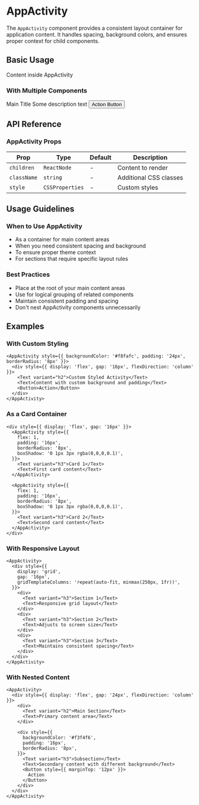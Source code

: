 
<Meta title="App/AppActivity" component={AppActivity} />

# AppActivity

The `AppActivity` component provides a consistent layout container for application content. It handles spacing, background colors, and ensures proper context for child components.

## Basic Usage

<Canvas>
  <Story name="Basic">
    <AppActivity>
      <Text>Content inside AppActivity</Text>
    </AppActivity>
  </Story>
</Canvas>

### With Multiple Components

<Canvas>
  <Story name="MultipleComponents">
    <AppActivity>
      <div style={{ display: 'flex', gap: '16px', flexDirection: 'column' }}>
        <Text variant="h1">Main Title</Text>
        <Text>Some description text</Text>
        <Button color="Primary">Action Button</Button>
      </div>
    </AppActivity>
  </Story>
</Canvas>

## API Reference

### AppActivity Props

| Prop | Type | Default | Description |
|------|------|---------|-------------|
| `children` | `ReactNode` | - | Content to render |
| `className` | `string` | - | Additional CSS classes |
| `style` | `CSSProperties` | - | Custom styles |

## Usage Guidelines

### When to Use AppActivity

- As a container for main content areas
- When you need consistent spacing and background
- To ensure proper theme context
- For sections that require specific layout rules

### Best Practices

- Place at the root of your main content areas
- Use for logical grouping of related components
- Maintain consistent padding and spacing
- Don't nest AppActivity components unnecessarily

## Examples

### With Custom Styling

```tsx live
<AppActivity style={{ backgroundColor: '#f8fafc', padding: '24px', borderRadius: '8px' }}>
  <div style={{ display: 'flex', gap: '16px', flexDirection: 'column' }}>
    <Text variant="h2">Custom Styled Activity</Text>
    <Text>Content with custom background and padding</Text>
    <Button>Action</Button>
  </div>
</AppActivity>
```

### As a Card Container

```tsx live
<div style={{ display: 'flex', gap: '16px' }}>
  <AppActivity style={{ 
    flex: 1,
    padding: '16px',
    borderRadius: '8px',
    boxShadow: '0 1px 3px rgba(0,0,0,0.1)',
  }}>
    <Text variant="h3">Card 1</Text>
    <Text>First card content</Text>
  </AppActivity>
  
  <AppActivity style={{ 
    flex: 1,
    padding: '16px',
    borderRadius: '8px',
    boxShadow: '0 1px 3px rgba(0,0,0,0.1)',
  }}>
    <Text variant="h3">Card 2</Text>
    <Text>Second card content</Text>
  </AppActivity>
</div>
```

### With Responsive Layout

```tsx live
<AppActivity>
  <div style={{ 
    display: 'grid',
    gap: '16px',
    gridTemplateColumns: 'repeat(auto-fit, minmax(250px, 1fr))',
  }}>
    <div>
      <Text variant="h3">Section 1</Text>
      <Text>Responsive grid layout</Text>
    </div>
    <div>
      <Text variant="h3">Section 2</Text>
      <Text>Adjusts to screen size</Text>
    </div>
    <div>
      <Text variant="h3">Section 3</Text>
      <Text>Maintains consistent spacing</Text>
    </div>
  </div>
</AppActivity>
```

### With Nested Content

```tsx live
<AppActivity>
  <div style={{ display: 'flex', gap: '24px', flexDirection: 'column' }}>
    <div>
      <Text variant="h2">Main Section</Text>
      <Text>Primary content area</Text>
    </div>
    
    <div style={{ 
      backgroundColor: '#f3f4f6',
      padding: '16px',
      borderRadius: '8px',
    }}>
      <Text variant="h3">Subsection</Text>
      <Text>Secondary content with different background</Text>
      <Button style={{ marginTop: '12px' }}>
        Action
      </Button>
    </div>
  </div>
</AppActivity>
``` 